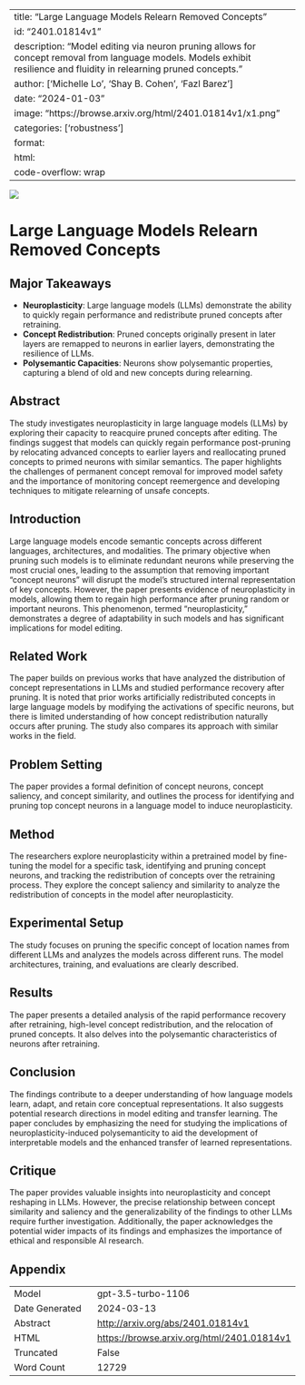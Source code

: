 
---
title: "Large Language Models Relearn Removed Concepts"
id: "2401.01814v1"
description: "Model editing via neuron pruning allows for concept removal from language models. Models exhibit resilience and fluidity in relearning pruned concepts."
author: ['Michelle Lo', 'Shay B. Cohen', 'Fazl Barez']
date: "2024-01-03"
image: "https://browse.arxiv.org/html/2401.01814v1/x1.png"
categories: ['robustness']
format:
  html:
    code-overflow: wrap
---

![](https://browse.arxiv.org/html/2401.01814v1/x1.png)

# Large Language Models Relearn Removed Concepts

## Major Takeaways
- **Neuroplasticity**: Large language models (LLMs) demonstrate the ability to quickly regain performance and redistribute pruned concepts after retraining.
- **Concept Redistribution**: Pruned concepts originally present in later layers are remapped to neurons in earlier layers, demonstrating the resilience of LLMs.
- **Polysemantic Capacities**: Neurons show polysemantic properties, capturing a blend of old and new concepts during relearning.

## Abstract
The study investigates neuroplasticity in large language models (LLMs) by exploring their capacity to reacquire pruned concepts after editing. The findings suggest that models can quickly regain performance post-pruning by relocating advanced concepts to earlier layers and reallocating pruned concepts to primed neurons with similar semantics. The paper highlights the challenges of permanent concept removal for improved model safety and the importance of monitoring concept reemergence and developing techniques to mitigate relearning of unsafe concepts.

## Introduction
Large language models encode semantic concepts across different languages, architectures, and modalities. The primary objective when pruning such models is to eliminate redundant neurons while preserving the most crucial ones, leading to the assumption that removing important “concept neurons” will disrupt the model’s structured internal representation of key concepts. However, the paper presents evidence of neuroplasticity in models, allowing them to regain high performance after pruning random or important neurons. This phenomenon, termed “neuroplasticity,” demonstrates a degree of adaptability in such models and has significant implications for model editing.

## Related Work
The paper builds on previous works that have analyzed the distribution of concept representations in LLMs and studied performance recovery after pruning. It is noted that prior works artificially redistributed concepts in large language models by modifying the activations of specific neurons, but there is limited understanding of how concept redistribution naturally occurs after pruning. The study also compares its approach with similar works in the field.

## Problem Setting
The paper provides a formal definition of concept neurons, concept saliency, and concept similarity, and outlines the process for identifying and pruning top concept neurons in a language model to induce neuroplasticity.

## Method
The researchers explore neuroplasticity within a pretrained model by fine-tuning the model for a specific task, identifying and pruning concept neurons, and tracking the redistribution of concepts over the retraining process. They explore the concept saliency and similarity to analyze the redistribution of concepts in the model after neuroplasticity.

## Experimental Setup
The study focuses on pruning the specific concept of location names from different LLMs and analyzes the models across different runs. The model architectures, training, and evaluations are clearly described.

## Results
The paper presents a detailed analysis of the rapid performance recovery after retraining, high-level concept redistribution, and the relocation of pruned concepts. It also delves into the polysemantic characteristics of neurons after retraining.

## Conclusion
The findings contribute to a deeper understanding of how language models learn, adapt, and retain core conceptual representations. It also suggests potential research directions in model editing and transfer learning. The paper concludes by emphasizing the need for studying the implications of neuroplasticity-induced polysemanticity to aid the development of interpretable models and the enhanced transfer of learned representations.

## Critique
The paper provides valuable insights into neuroplasticity and concept reshaping in LLMs. However, the precise relationship between concept similarity and saliency and the generalizability of the findings to other LLMs require further investigation. Additionally, the paper acknowledges the potential wider impacts of its findings and emphasizes the importance of ethical and responsible AI research.

## Appendix

|          |          |
|----------|----------|
| Model     | gpt-3.5-turbo-1106       |
| Date Generated     | 2024-03-13       |
| Abstract | [http://arxiv.org/abs/2401.01814v1](http://arxiv.org/abs/2401.01814v1)        |
| HTML     | [https://browse.arxiv.org/html/2401.01814v1](https://browse.arxiv.org/html/2401.01814v1)       |
| Truncated       | False       |
| Word Count       | 12729       |